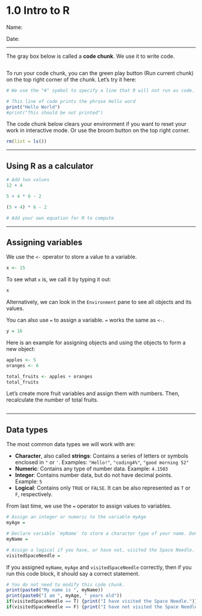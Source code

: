 # 1.0 Intro to R

Name: 

Date:

---

The gray box below is called a **code chunk**. We use it to write code.

```r

```

To run your code chunk, you can the green play button (Run current chunk) on the top right corner of the chunk. Let's try it here:

```r
# We use the "#" symbol to specify a line that R will not run as code. You can use it to write notes! Example below:

# This line of code prints the phrase Hello word
print("Hello World")
#print("This should be not printed")
```



The code chunk below clears your environment if you want to reset your work in interactive mode. Or use the broom button on the top right corner.

```r
rm(list = ls())
```

---

## Using R as a calculator

```r
# Add two values
12 + 4 
```

```r
5 + 4 * 6 - 2
```

```r
(5 + 4) * 6 - 2
```

```r
# Add your own equation for R to compute


```

---

## Assigning variables

We use the `<-` operator to store a value to a variable.

```r
x <- 15
```

To see what `x` is, we call it by typing it out:

```r
x
```

Alternatively, we can look in the `Environment` pane to see all objects and its values.

You can also use `=` to assign a variable. `=` works the same as `<-`.

```r
y = 16
```


Here is an example for assigning objects and using the objects to form a new object:

```r
apples <- 5
oranges <- 6

total_fruits <- apples + oranges
total_fruits
```


Let's create more fruit variables and assign them with numbers. Then, recalculate the number of total fruits. 
```r

```

-----------

## Data types

The most common data types we will work with are:

-   **Character**, also called **strings**: Contains a series of letters or symbols enclosed in `"` or `'`. Examples: `"Hello!"`, `"coding4%"`, `"good morning 52"`
-   **Numeric**: Contains any type of number data. Example: `4.1503`
-   **Integer**: Contains number data, but do not have decimal points. Example: `5`
-   **Logical**: Contains only `TRUE` or `FALSE`. It can be also represented as `T` or `F`, respectively.

From last time, we use the `=` operator to assign values to variables.

```r
# Assign an integer or numeric to the variable myAge
myAge = 
```

```r
# Declare variable `myName` to store a character type of your name. Don't forget the quotation marks!
myName = 
```

```r
# Assign a logical if you have, or have not, visited the Space Needle.  
visitedSpaceNeedle = 
```

If you assigned `myName`, `myAge` and `visitedSpaceNeedle` correctly, then if you run this code block, it should say a correct statement.

```r
# You do not need to modify this code chunk. 
print(paste0("My name is ", myName))
print(paste0("I am ", myAge, " years old"))
if(visitedSpaceNeedle == T) {print("I have visited the Space Needle.")}
if(visitedSpaceNeedle == F) {print("I have not visited the Space Needle.")}
```

